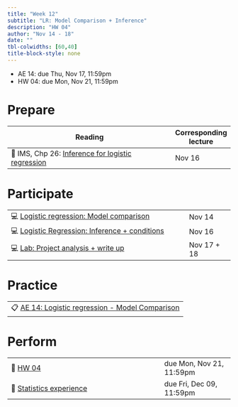 ```yaml
---
title: "Week 12"
subtitle: "LR: Model Comparison + Inference"
description: "HW 04"
author: "Nov 14 - 18"
date: ""
tbl-colwidths: [60,40]
title-block-style: none
---
```


::: callout-important
-   AE 14: due Thu, Nov 17, 11:59pm
-   HW 04: due Mon, Nov 21, 11:59pm
:::

# Prepare

| Reading                                                                                                        | Corresponding lecture |
|--------------------------------------------------------|----------------|
| 📖 IMS, Chp 26: [Inference for logistic regression](https://openintro-ims.netlify.app/inf-model-logistic.html) | Nov 16                |

# Participate

|                                                                                  |             |
|---------------------------------------------------------|---------------|
| 💻 [Logistic regression: Model comparison](../slides/22-model-compare.html)      | Nov 14      |
| 💻 [Logistic Regression: Inference + conditions](../slides/23-logistic-inf.html) | Nov 16      |
| 💻 [Lab: Project analysis + write up](../slides/lab-project-writeup.html)        | Nov 17 + 18 |

# Practice

|                                                                                    |
|------------------------------------------------------------------------|
| 📋 [AE 14: Logistic regression - Model Comparison](../ae/ae-14-model-compare.html) |

# Perform

|                                                         |                          |
|-------------------------------------------------|-----------------------|
| 📝 [HW 04](../hw/hw-04.html)                            | due Mon, Nov 21, 11:59pm |
| 📝 [Statistics experience](../hw/stats-experience.html) | due Fri, Dec 09, 11:59pm |
